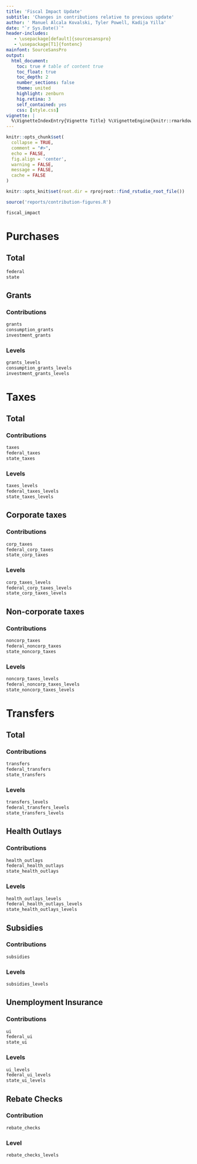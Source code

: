 ```yaml
---
title: 'Fiscal Impact Update'
subtitle: 'Changes in contributions relative to previous update'
author: ' Manuel Alcala Kovalski, Tyler Powell, Kadija Yilla'
date: "`r Sys.Date()`"
header-includes:
   - \usepackage[default]{sourcesanspro}
   - \usepackage[T1]{fontenc}
mainfont: SourceSansPro
output:
  html_document:
    toc: true # table of content true
    toc_float: true
    toc_depth: 2
    number_sections: false 
    theme: united
    highlight: zenburn 
    hig.retina: 3
    self_contained: yes
    css: [style.css]
vignette: |
  %\VignetteIndexEntry{Vignette Title} %\VignetteEngine{knitr::rmarkdown} %\VignetteEncoding{UTF-8}
---
```


```r
knitr::opts_chunk$set(
  collapse = TRUE,
  comment = "#>", 
  echo = FALSE,
  fig.align = 'center',
  warning = FALSE,
  message = FALSE,
  cache = FALSE
)

knitr::opts_knit$set(root.dir = rprojroot::find_rstudio_root_file())
```

```r
source('reports/contribution-figures.R')
```

```r
fiscal_impact
```

# Purchases

## Total

```r
federal
state
```

## Grants {.tabset .tabset-pills}
### Contributions

```r
grants 
consumption_grants 
investment_grants 
```

### Levels

```r
grants_levels 
consumption_grants_levels
investment_grants_levels
```

# Taxes

## Total {.tabset .tabset-pills}

### Contributions

```r
taxes
federal_taxes
state_taxes
```

### Levels

```r
taxes_levels
federal_taxes_levels
state_taxes_levels
```

## Corporate taxes {.tabset .tabset-pills}

### Contributions

```r
corp_taxes
federal_corp_taxes
state_corp_taxes
```

### Levels

```r
corp_taxes_levels
federal_corp_taxes_levels
state_corp_taxes_levels
```

## Non-corporate taxes {.tabset .tabset-pills}

### Contributions

```r
noncorp_taxes
federal_noncorp_taxes
state_noncorp_taxes
```

### Levels

```r
noncorp_taxes_levels
federal_noncorp_taxes_levels
state_noncorp_taxes_levels
```

# Transfers

## Total {.tabset .tabset-pills}
### Contributions

```r
transfers
federal_transfers
state_transfers
```

### Levels

```r
transfers_levels
federal_transfers_levels
state_transfers_levels
```

## Health Outlays {.tabset .tabset-pills}

### Contributions

```r
health_outlays
federal_health_outlays
state_health_outlays
```

### Levels

```r
health_outlays_levels
federal_health_outlays_levels
state_health_outlays_levels
```

## Subsidies {.tabset .tabset-pills}

### Contributions

```r
subsidies

```

### Levels

```r

subsidies_levels
```

## Unemployment Insurance {.tabset .tabset-pills}

### Contributions

```r
ui
federal_ui
state_ui
```

### Levels

```r

ui_levels
federal_ui_levels
state_ui_levels
```

## Rebate Checks {.tabset .tabset-pills}

### Contribution

```r
rebate_checks
```

### Level

```r
rebate_checks_levels
```
